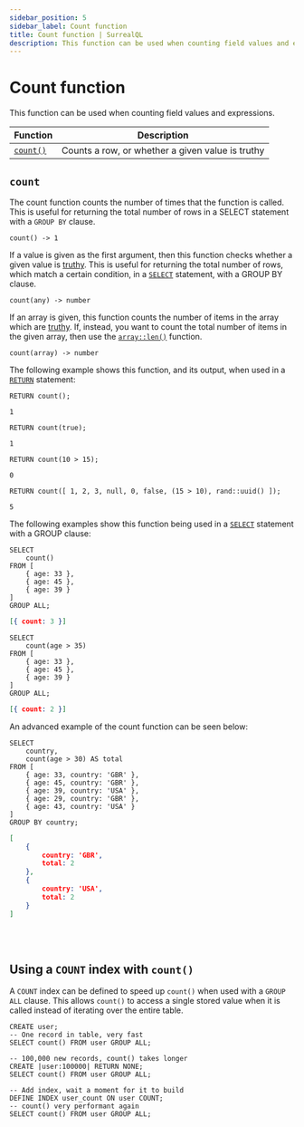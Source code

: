```yaml
---
sidebar_position: 5
sidebar_label: Count function
title: Count function | SurrealQL
description: This function can be used when counting field values and expressions.
---
```



# Count function

This function can be used when counting field values and expressions.

<table>
  <thead>
    <tr>
      <th scope="col">Function</th>
      <th scope="col">Description</th>
    </tr>
  </thead>
  <tbody>
    <tr>
      <td scope="row" data-label="Function"><a href="#count"><code>count()</code></a></td>
      <td scope="row" data-label="Description">Counts a row, or whether a given value is truthy</td>
    </tr>
  </tbody>
</table>

## `count`

The count function counts the number of times that the function is called. This is useful for returning the total number of rows in a SELECT statement with a `GROUP BY` clause.

```surql title="API DEFINITION"
count() -> 1
```
If a value is given as the first argument, then this function checks whether a given value is [truthy](/docs/surrealql/datamodel/values#values-and-truthiness). This is useful for returning the total number of rows, which match a certain condition, in a [`SELECT`](/docs/surrealql/statements/select) statement, with a GROUP BY clause.

```surql title="API DEFINITION"
count(any) -> number
```

If an array is given, this function counts the number of items in the array which are [truthy](/docs/surrealql/datamodel/values#values-and-truthiness). If, instead, you want to count the total number of items in the given array, then use the [`array::len()`](/docs/surrealql/functions/database/array#arraylen) function.

```surql title="API DEFINITION"
count(array) -> number
```
The following example shows this function, and its output, when used in a [`RETURN`](/docs/surrealql/statements/return) statement:

```surql 
RETURN count();

1
```
```surql
RETURN count(true);

1
```
```surql
RETURN count(10 > 15);

0
```
```surql
RETURN count([ 1, 2, 3, null, 0, false, (15 > 10), rand::uuid() ]);

5
```
The following examples show this function being used in a [`SELECT`](/docs/surrealql/statements/select) statement with a GROUP clause: 

```surql
SELECT 
	count() 
FROM [
	{ age: 33 }, 
	{ age: 45 }, 
	{ age: 39 }
] 
GROUP ALL;
```
```json
[{ count: 3 }]
```

```surql
SELECT 
	count(age > 35) 
FROM [
	{ age: 33 }, 
	{ age: 45 }, 
	{ age: 39 }
] 
GROUP ALL;
```
```json
[{ count: 2 }]
```

An advanced example of the count function can be seen below:

```surql
SELECT
	country,
	count(age > 30) AS total
FROM [
	{ age: 33, country: 'GBR' },
	{ age: 45, country: 'GBR' },
	{ age: 39, country: 'USA' },
	{ age: 29, country: 'GBR' },
	{ age: 43, country: 'USA' }
]
GROUP BY country;
```
```json
[
	{
		country: 'GBR',
		total: 2
	},
	{
		country: 'USA',
		total: 2
	}
]
```

<br /><br />

## Using a `COUNT` index with `count()`

<Since v="v3.0.0-alpha.10" />

A `COUNT` index can be defined to speed up `count()` when used with a `GROUP ALL` clause. This allows `count()` to access a single stored value when it is called instead of iterating over the entire table.

```surql
CREATE user;
-- One record in table, very fast
SELECT count() FROM user GROUP ALL;

-- 100,000 new records, count() takes longer
CREATE |user:100000| RETURN NONE;
SELECT count() FROM user GROUP ALL;

-- Add index, wait a moment for it to build
DEFINE INDEX user_count ON user COUNT;
-- count() very performant again
SELECT count() FROM user GROUP ALL;
```
